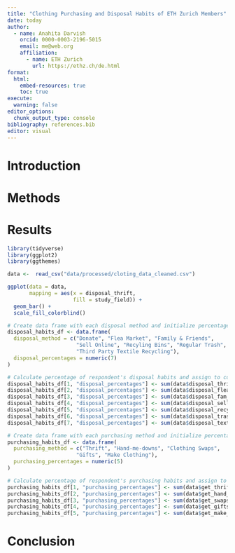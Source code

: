 ```yaml
---
title: "Clothing Purchasing and Disposal Habits of ETH Zurich Members"
date: today
author:
  - name: Anahita Darvish
    orcid: 0000-0003-2196-5015
    email: me@web.org
    affiliation: 
      - name: ETH Zurich
        url: https://ethz.ch/de.html
format:
  html:
    embed-resources: true
    toc: true
execute:
  warning: false
editor_options: 
  chunk_output_type: console
bibliography: references.bib
editor: visual
---
```


# Introduction

# Methods

# Results

```r
library(tidyverse)
library(ggplot2)
library(ggthemes)

data <-  read_csv("data/processed/cloting_data_cleaned.csv")

ggplot(data = data,
       mapping = aes(x = disposal_thrift,
                     fill = study_field)) +
  geom_bar() +
  scale_fill_colorblind()
```

```r
# Create data frame with each disposal method and initialize percentage
disposal_habits_df <- data.frame(
  disposal_method = c("Donate", "Flea Market", "Family & Friends",
                      "Sell Online", "Recyling Bins", "Regular Trash", 
                      "Third Party Textile Recycling"),
  disposal_percentages = numeric(7)
)

# Calculate percentage of respondent's disposal habits and assign to correct place in data frame
disposal_habits_df[1, "disposal_percentages"] <- sum(data$disposal_thrift == "yes") / count(data) * 100
disposal_habits_df[2, "disposal_percentages"] <- sum(data$disposal_flea_market == "yes") / count(data) * 100
disposal_habits_df[3, "disposal_percentages"] <- sum(data$disposal_fam_friends == "yes") / count(data) * 100
disposal_habits_df[4, "disposal_percentages"] <- sum(data$disposal_sell_online == "yes") / count(data) * 100
disposal_habits_df[5, "disposal_percentages"] <- sum(data$disposal_recycling_bins == "yes") / count(data) * 100
disposal_habits_df[6, "disposal_percentages"] <- sum(data$disposal_trash == "yes") / count(data) * 100
disposal_habits_df[7, "disposal_percentages"] <- sum(data$disposal_textile_center == "yes") / count(data) * 100

```

```r
# Create data frame with each purchasing method and initialize percentage
purchasing_habits_df <- data.frame(
  purchasing_method = c("Thrift", "Hand-me-downs", "Clothing Swaps",
                      "Gifts", "Make Clothing"),
  purchasing_percentages = numeric(5)
)

# Calculate percentage of respondent's purchasing habits and assign to correct place in data frame
purchasing_habits_df[1, "purchasing_percentages"] <- sum(data$get_thrift == "yes") / count(data) * 100
purchasing_habits_df[2, "purchasing_percentages"] <- sum(data$get_hand_me_down == "yes") / count(data) * 100
purchasing_habits_df[3, "purchasing_percentages"] <- sum(data$get_swaps == "yes") / count(data) * 100
purchasing_habits_df[4, "purchasing_percentages"] <- sum(data$get_gifts == "yes") / count(data) * 100
purchasing_habits_df[5, "purchasing_percentages"] <- sum(data$get_make_clothes == "yes") / count(data) * 100
```

# Conclusion

```r

```
